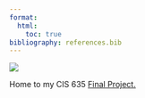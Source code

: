 ---
format:
  html:
    toc: true
bibliography: references.bib
---

![](images/Main%20Title.png){fig-align="center"}

Home to my CIS 635 [Final Project.](https://brookemwalters.github.io/Nimby_Site/Final%20Report_draft.html)

